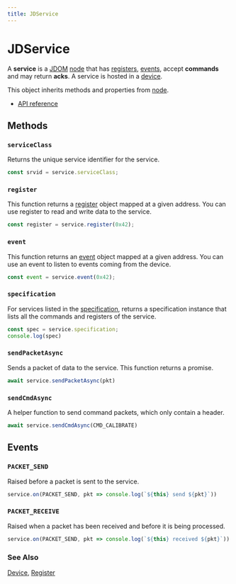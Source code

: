 ```yaml
---
title: JDService
---
```

# JDService

A **service** is a [JDOM](/clients/javascript/jdom/) [node](/clients/javascript/jdom/node/)
that has [registers](/clients/javascript/jdom/register/), [events](/clients/javascript/jdom/event/), accept **commands**
and may return **acks**. A service is hosted in a [device](/clients/javascript/jdom/device/).

This object inherits methods and properties from [node](/clients/javascript/jdom/node/).

* [API reference](https://jacdac.github.io/jacdac-ts/classes/JDService.html)

## Methods

### ``serviceClass``

Returns the unique service identifier for the service.

```typescript
const srvid = service.serviceClass;
```

### ``register``

This function returns a [register](/clients/javascript/jdom/register/) object mapped at a given address.
You can use register to read and write data to the service.

```typescript
const register = service.register(0x42);
```

### ``event``

This function returns an [event](/clients/javascript/jdom/event/) object mapped at a given address.
You can use an event to listen to events coming from the device.

```typescript
const event = service.event(0x42);
```

### ``specification``

For services listed in the [specification](/services/), returns a specification instance 
that lists all the commands and registers of the service.

```typescript
const spec = service.specification;
console.log(spec)
```

### ``sendPacketAsync``

Sends a packet of data to the service. This function returns a promise.

```typescript
await service.sendPacketAsync(pkt)
```

### ``sendCmdAsync``

A helper function to send command packets, which only contain a header.

```typescript
await service.sendCmdAsync(CMD_CALIBRATE)
```

## Events

### ``PACKET_SEND``

Raised before a packet is sent to the service.

```typescript
service.on(PACKET_SEND, pkt => console.log(`${this} send ${pkt}`))
```

### ``PACKET_RECEIVE``

Raised when a packet has been received and before it is being processed.

```typescript
service.on(PACKET_SEND, pkt => console.log(`${this} received ${pkt}`))
```

### See Also

[Device](/clients/javascript/jdom/device/), [Register](/clients/javascript/jdom/register/)